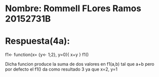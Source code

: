 # Nombre: Rommell FLores Ramos 20152731B

# Respuesta(4a):

f1<- function(x= {y<- 1;2}, y=0){
x+y
}
f1()

Dicha funcion produce la suma de dos valores en f1(a,b) tal que a+b
pero por defecto el f1() da como resultado 3 ya que x=2, y=1

